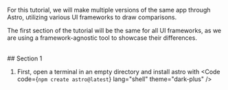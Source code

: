 

For this tutorial, we will make multiple versions of the same app through Astro, utilizing various UI frameworks to draw comparisons.

The first section of the tutorial will be the same for all UI frameworks, as we are using a framework-agnostic tool to showcase their differences.

<br/>
## Section 1
<br />

1. First, open a terminal in an empty directory and install astro with <Code code={`npm create astro@latest`} lang="shell" theme="dark-plus" />